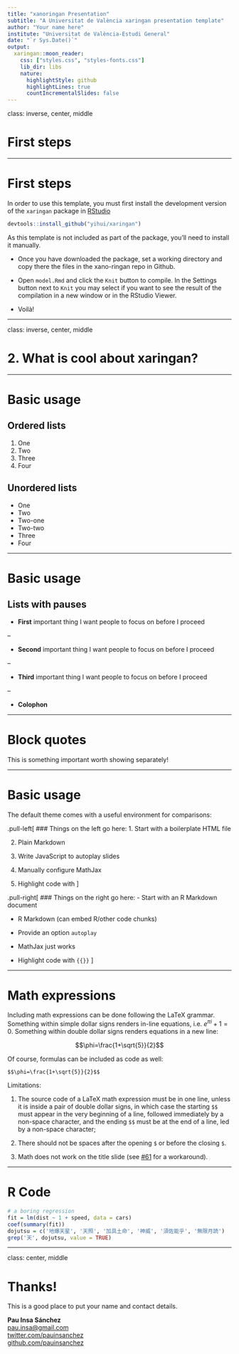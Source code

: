 ```yaml
---
title: "xanoringan Presentation"
subtitle: "A Universitat de València xaringan presentation template"
author: "Your name here"
institute: "Universitat de València-Estudi General"
date: "`r Sys.Date()`"
output:
  xaringan::moon_reader:
    css: ["styles.css", "styles-fonts.css"]
    lib_dir: libs
    nature:
      highlightStyle: github
      highlightLines: true
      countIncrementalSlides: false
---
```


class: inverse, center, middle

# First steps

---

# First steps

In order to use this template, you must first install the development version of the `xaringan` package in 
[RStudio](https://www.rstudio.com/products/rstudio/)

```r
devtools::install_github("yihui/xaringan")
```

As this template is not included as part of the package, you'll need to install it manually. 

- Once you have downloaded the package, set a working directory and copy there the files in the xano-ringan repo in Github. 

- Open `model.Rmd` and click the `Knit` button to compile. In the Settings button next to `Knit` you may select if you 
want to see the result of the compilation in a new window or in the RStudio Viewer.

- Voilà!

---

class: inverse, center, middle

# 2. What is cool about xaringan?

---

# Basic usage

## Ordered lists
1. One
2. Two
3. Three
4. Four

## Unordered lists
- One
- Two
 - Two-one
 - Two-two
- Three 
- Four

---

# Basic usage

## Lists with pauses
- **First** important thing I want people to focus on before I proceed

--

- **Second** important thing I want people to focus on before I proceed

--

- **Third** important thing I want people to focus on before I proceed

--

- **Colophon**

---

# Block quotes

<blockquote-uv>
This is something important worth showing separately!
</blockquote-uv>

---

# Basic usage

The default theme comes with a useful environment for comparisons:

.pull-left[
### Things on the left go here:
1. Start with a boilerplate HTML file

2. Plain Markdown

3. Write JavaScript to autoplay slides

4. Manually configure MathJax

5. Highlight code with
]

.pull-right[
### Things on the right go here:
- Start with an R Markdown document

- R Markdown (can embed R/other code chunks)

- Provide an option `autoplay`

- MathJax just works

- Highlight code with `{{}}`
]

---

# Math expressions

Including math expressions can be done following the LaTeX grammar. Something within simple dollar signs
renders in-line equations, i.e. $e^{\pi i}+1=0$. Something within double dollar signs renders equations 
in a new line: 

$$\phi=\frac{1+\sqrt{5}}{2}$$

Of course, formulas can be included as code as well:

```
$$\phi=\frac{1+\sqrt{5}}{2}$$
```

Limitations:

1. The source code of a LaTeX math expression must be in one line, unless it is inside a pair of double dollar signs, in which case the starting `$$` must appear in the very beginning of a line, followed immediately by a non-space character, and the ending `$$` must be at the end of a line, led by a non-space character;

1. There should not be spaces after the opening `$` or before the closing `$`.

1. Math does not work on the title slide (see [#61](https://github.com/yihui/xaringan/issues/61) for a workaround).

---

# R Code

```r
# a boring regression
fit = lm(dist ~ 1 + speed, data = cars)
coef(summary(fit))
dojutsu = c('地爆天星', '天照', '加具土命', '神威', '須佐能乎', '無限月読')
grep('天', dojutsu, value = TRUE)
```

---

class: center, middle

# Thanks!

This is a good place to put your name and contact details.

**Pau Insa Sánchez** <br>
[pau.insa@gmail.com](mailto:pau.insa@gmail.com) <br>
[twitter.com/pauinsanchez](http://twitter.com/pauinsanchez/) <br>
[github.com/pauinsanchez](http://github.com/pauinsanchez/)
